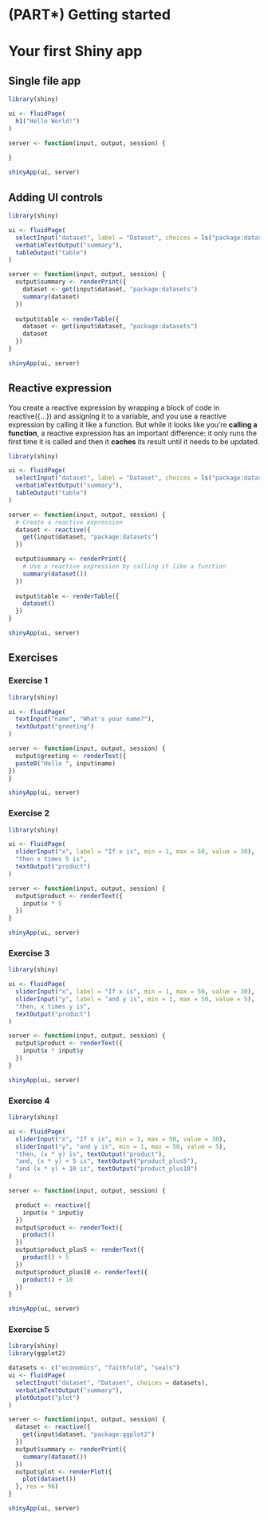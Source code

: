 # (PART\*) Getting started {-}

# Your first Shiny app 

## Single file app

```r
library(shiny)

ui <- fluidPage(
  h1("Hello World!")
)

server <- function(input, output, session) {
  
}

shinyApp(ui, server)
```


## Adding UI controls

```r
library(shiny)

ui <- fluidPage(
  selectInput("dataset", label = "Dataset", choices = ls("package:datasets")),
  verbatimTextOutput("summary"),
  tableOutput("table")
)

server <- function(input, output, session) {
  output$summary <- renderPrint({
    dataset <- get(input$dataset, "package:datasets")
    summary(dataset)
  })
  
  output$table <- renderTable({
    dataset <- get(input$dataset, "package:datasets")
    dataset
  })
}

shinyApp(ui, server)
```

## Reactive expression

You create a reactive expression by wrapping a block of code in reactive({...}) and assigning it to a variable, and you use a reactive expression by calling it like a function. But while it looks like you’re **calling a function**, a reactive expression has an important difference: it only runs the first time it is called and then it **caches** its result until it needs to be updated.

```r
library(shiny)

ui <- fluidPage(
  selectInput("dataset", label = "Dataset", choices = ls("package:datasets")),
  verbatimTextOutput("summary"),
  tableOutput("table")
)

server <- function(input, output, session) {
  # Create a reactive expression
  dataset <- reactive({
    get(input$dataset, "package:datasets")
  })

  output$summary <- renderPrint({
    # Use a reactive expression by calling it like a function
    summary(dataset())
  })
  
  output$table <- renderTable({
    dataset()
  })
}

shinyApp(ui, server)
```

## Exercises

### Exercise 1

```r
library(shiny)

ui <- fluidPage(
  textInput("name", "What's your name?"),
  textOutput("greeting")
)

server <- function(input, output, session) {
  output$greeting <- renderText({
  paste0("Hello ", input$name)
})
}

shinyApp(ui, server)
```

### Exercise 2

```r
library(shiny)

ui <- fluidPage(
  sliderInput("x", label = "If x is", min = 1, max = 50, value = 30),
  "then x times 5 is",
  textOutput("product")
)

server <- function(input, output, session) {
  output$product <- renderText({ 
    input$x * 5
  })
}

shinyApp(ui, server)
```

### Exercise 3

```r
library(shiny)

ui <- fluidPage(
  sliderInput("x", label = "If x is", min = 1, max = 50, value = 30),
  sliderInput("y", label = "and y is", min = 1, max = 50, value = 5),
  "then, x times y is",
  textOutput("product")
)

server <- function(input, output, session) {
  output$product <- renderText({ 
    input$x * input$y
  })
}

shinyApp(ui, server)
```

### Exercise 4

```r
library(shiny)

ui <- fluidPage(
  sliderInput("x", "If x is", min = 1, max = 50, value = 30),
  sliderInput("y", "and y is", min = 1, max = 50, value = 5),
  "then, (x * y) is", textOutput("product"),
  "and, (x * y) + 5 is", textOutput("product_plus5"),
  "and (x * y) + 10 is", textOutput("product_plus10")
)

server <- function(input, output, session) {

  product <- reactive({
    input$x * input$y
  })
  output$product <- renderText({ 
    product()
  })
  output$product_plus5 <- renderText({ 
    product() + 5
  })
  output$product_plus10 <- renderText({ 
    product() + 10
  })
}

shinyApp(ui, server)
```

### Exercise 5

```r
library(shiny)
library(ggplot2)

datasets <- c("economics", "faithfuld", "seals")
ui <- fluidPage(
  selectInput("dataset", "Dataset", choices = datasets),
  verbatimTextOutput("summary"),
  plotOutput("plot")
)

server <- function(input, output, session) {
  dataset <- reactive({
    get(input$dataset, "package:ggplot2")
  })
  output$summary <- renderPrint({
    summary(dataset())
  })
  output$plot <- renderPlot({
    plot(dataset())
  }, res = 96)
}

shinyApp(ui, server)
```

